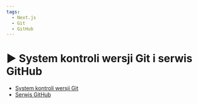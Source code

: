 ```yaml
---
tags:
  - Next.js
  - Git
  - GitHub
---
```



# ▶️ System kontroli wersji Git i serwis GitHub

<VimeoPlayer videoId="747328328" />

- [System kontroli wersji Git](https://git-scm.com/)
- [Serwis GitHub](https://github.com/)
